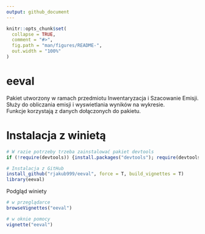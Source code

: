 ```yaml
---
output: github_document
---
```


<!-- README.md is generated from README.Rmd. Please edit that file -->

```r
knitr::opts_chunk$set(
  collapse = TRUE,
  comment = "#>",
  fig.path = "man/figures/README-",
  out.width = "100%"
)
```

# eeval

Pakiet utworzony w ramach przedmiotu Inwentaryzacja i Szacowanie Emisji.  
Służy do obliczania emisji i wyswietlania wyników na wykresie.  
Funkcje korzystają z danych dołączonych do pakietu.

# Instalacja z winietą

```r
# W razie potrzeby trzeba zainstalować pakiet devtools
if (!require(devtools)) {install.packages("devtools"); require(devtools)}

# Instalacja z GitHub
install_github("rjakub999/eeval", force = T, build_vignettes = T)
library(eeval)
```


Podgląd winiety

```r
# w przeglądarce
browseVignettes("eeval")

# w oknie pomocy
vignette("eeval")
```
